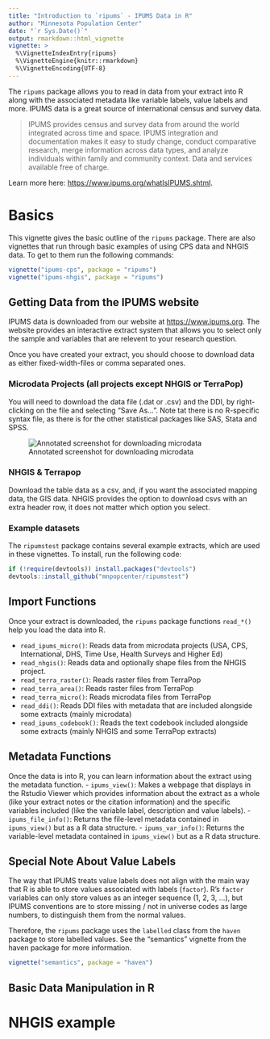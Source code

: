 ```yaml
---
title: "Introduction to `ripums` - IPUMS Data in R"
author: "Minnesota Population Center"
date: "`r Sys.Date()`"
output: rmarkdown::html_vignette
vignette: >
  %\VignetteIndexEntry{ripums}
  %\VignetteEngine{knitr::rmarkdown}
  %\VignetteEncoding{UTF-8}
---
```


The `ripums` package allows you to read in data from your extract into R along with 
the associated metadata like variable labels, value labels and more. IPUMS data
is a great source of international census and survey data.

> IPUMS provides census and survey data from around the world integrated across 
> time and space. IPUMS integration and documentation makes it easy to study change, 
> conduct comparative research, merge information across data types, and analyze 
> individuals within family and community context. Data and services available free 
> of charge. 

Learn more here: [https://www.ipums.org/whatIsIPUMS.shtml]().

# Basics
This vignette gives the basic outline of the `ripums` package. There are also
vignettes that run through basic examples of using CPS data and NHGIS data. 
To get to them run the following commands:
```r
vignette("ipums-cps", package = "ripums")
vignette("ipums-nhgis", package = "ripums")
```

## Getting Data from the IPUMS website
IPUMS data is downloaded from our website at [https://www.ipums.org](). 
The website provides an interactive extract system that allows you to select
only the sample and variables that are relevent to your research question.

Once you have created your extract, you should choose to download data as 
either fixed-width-files or comma separated ones. 

### Microdata Projects (all projects except NHGIS or TerraPop)
You will need to download the data file (.dat or .csv) and the DDI, by
right-clicking on the file and selecting "Save As...". Note tat there is no
R-specific syntax file, as there is for the other statistical packages like SAS,
Stata and SPSS.

![Annotated screenshot for downloading microdata](microdata_annotated_screenshot.png)

### NHGIS & Terrapop
Download the table data as a csv, and, if you want the associated mapping data,
the GIS data. NHGIS provides the option to download csvs with an extra header
row, it does not matter which option you select.

### Example datasets
The `ripumstest` package contains several example extracts, which are used 
in these vignettes. To install, run the following code:
```r
if (!require(devtools)) install.packages("devtools")
devtools::install_github("mnpopcenter/ripumstest")
```

## Import Functions
Once your extract is downloaded, the `ripums` package functions `read_*()`
help you load the data into R. 

- `read_ipums_micro()`: Reads data from microdata projects (USA, CPS, International, DHS, Time Use, Health Surveys and Higher Ed)
- `read_nhgis()`: Reads data and optionally shape files from the NHGIS project.
- `read_terra_raster()`: Reads raster files from TerraPop
- `read_terra_area()`: Reads raster files from TerraPop
- `read_terra_micro()`: Reads microdata files from TerraPop
- `read_ddi()`: Reads DDI files with metadata that are included alongside some extracts (mainly microdata)
- `read_ipums_codebook()`: Reads the text codebook included alongside some extracts (mainly NHGIS and some TerraPop extracts)

## Metadata Functions
Once the data is into R, you can learn information about the extract using the metadata function.
- `ipums_view()`: Makes a webpage that displays in the Rstudio Viewer which provides information about the extract as a whole (like your extract notes or the citation information) and the specific variables included (like the variable label, description and value labels).
- `ipums_file_info()`: Returns the file-level metadata contained in `ipums_view()` but as a R data structure.
- `ipums_var_info()`: Returns the variable-level metadata contained in `ipums_view()` but as a R data structure.

## Special Note About Value Labels
The way that IPUMS treats value labels does not align with the main way that R is able
to store values associated with labels (`factor`). R's `factor` variables can only store
values as an integer sequence (1, 2, 3, ...), but IPUMS conventions are to store 
missing / not in universe codes as large numbers, to distinguish them from the normal values.

Therefore, the `ripums` package uses the `labelled` class from the `haven` package to store
labelled values. See the "semantics" vignette from the haven package for more information.
```r
vignette("semantics", package = "haven")
```

## Basic Data Manipulation in R



# NHGIS example

